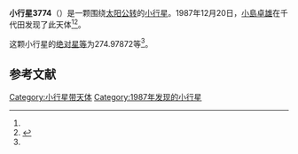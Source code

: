 {{Infobox planet
| bgcolour = #FFFFC0
| name = 3774 Megumi
| symbol = 
| image = 
| caption = 
| discovery = yes
| discovery_ref = 
| discoverer = [[小島卓雄|小島卓雄]]
| discovery_site = [[千代田|千代田]] 
| discovered = 1987年12月20日
| designations = yes
| mp_name = 
| named_after = 
| alt_names = 1987 YC/ 1931 BG / 1933 OA / 1974 FW1 / 1974 HO3 / 1976 YL6 / 1986 TH1
| mp_category = [[主带小行星|主带小行星]]
| orbit_ref = <ref name="a">[http://ssd.jpl.nasa.gov/sbdb.cgi?sstr=3774 3774 Megumi] {{Wayback|url=http://ssd.jpl.nasa.gov/sbdb.cgi?sstr=3774 |date=20210829140934 }}，小行星數據庫瀏覽器（JPL Small-Body Database Browser）－[[美国国家航空航天局|美国国家航空航天局]]喷气推进实验室</ref>
| epoch = 2456400.5 (2013年4月18日更新)
| aphelion = {{convert|3.1705251|AU|km|3|abbr=on|lk=out}}
| perihelion = {{convert|2.8432529|AU|km|3|abbr=on}}
| semimajor = {{convert|3.0068890|AU|km|3|abbr=on}}
| eccentricity = 0.0544204
| period = 1904.4717 [[日|日]]<br />5.21[[儒略年|儒略年]]
| avg_speed = 
| inclination = 9.20400
| asc_node = 292.14354
| mean_anomaly = 
| arg_peri = 274.97872
| satellites = 
| physical_characteristics = yes
| dimensions = 
| mass = 
| density = 
| surface_grav = 
| escape_velocity = 
| sidereal_day = 
| axial_tilt = 
| pole_ecliptic_lat = 
| pole_ecliptic_lon = 
| albedo = 
| temperatures= 
| temp_name1 = 
| mean_temp_1 = 
| max_temp_1 = 
| temp_name2 = 
| max_temp_2 = 
| spectral_type = 
| abs_magnitude = 274.97872
}}

'''小行星3774'''（{{lang-en|3774 Megumi}}）是一颗围绕[[太阳|太阳]][[公转|公转]]的[[小行星|小行星]]。1987年12月20日，[[小島卓雄|小島卓雄]]在千代田发现了此天体<ref name="a" /><ref>{{cite news|title=小行星列表|url=http://cfa-www.harvard.edu/iau/lists/NumberedMPs.txt|accessdate=2013-07-08|newspaper=哈佛大学|archive-date=2008-05-17|archive-url=https://web.archive.org/web/20080517010638/http://cfa-www.harvard.edu/iau/lists/NumberedMPs.txt|dead-url=no}}</ref>。

这颗小行星的[[绝对星等|绝对星等]]为274.97872等<ref name="a" />。

==参考文献==
{{reflist}}
{{Minor Planet Number|[[小行星3773|小行星3773]]|[[小行星3775|小行星3775]]}}

{{小天体}}

[[Category:小行星带天体|Category:小行星带天体]]
[[Category:1987年发现的小行星|Category:1987年发现的小行星]]

{{asteroid-stub}}